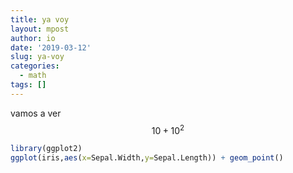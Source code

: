 ```yaml
---
title: ya voy
layout: mpost
author: io
date: '2019-03-12'
slug: ya-voy
categories:
  - math
tags: []
---
```



vamos a ver
$$ 10 + 10^2$$

```r
library(ggplot2)
ggplot(iris,aes(x=Sepal.Width,y=Sepal.Length)) + geom_point()
```